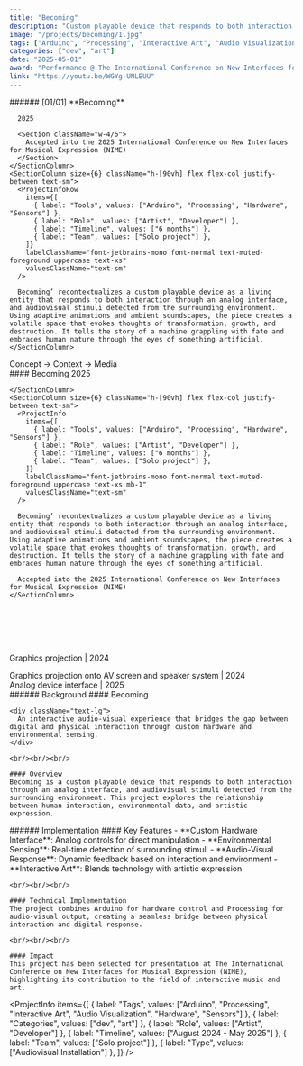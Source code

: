 ```yaml
---
title: "Becoming"
description: "Custom playable device that responds to both interaction through an analog interface, and audiovisual stimuli detected from the surrounding environment."
image: "/projects/becoming/1.jpg"
tags: ["Arduino", "Processing", "Interactive Art", "Audio Visualization", "Hardware", "Sensors"]
categories: ["dev", "art"]
date: "2025-05-01"
award: "Performance @ The International Conference on New Interfaces for Musical Expression (NIME)"
link: "https://youtu.be/WGYg-UNLEUU"
---
```


<Section className="mt-20 w-full md:w-[85%] lg:w-[90%] ml-0 md:ml-15 lg:ml-0 text-sm">
  <SplitSection className="my-2 mb-8 gap-2">
    <SectionColumn size={6}>
      ###### [01/01]
    </SectionColumn>
    <SectionColumn size={6}>
      <MDXImage 
        src="/projects/becoming/projection-1.webp" 
        alt="Hero" 
        preset="header"
        width={3754}
        height={2835}
        frame="none"
        className="w-full"
      />
    </SectionColumn>
  </SplitSection>

  <SplitSection className="my-2 mb-8 gap-2">
    <SectionColumn size={6}>
      **Becoming** 
      
      2025
      
      <Section className="w-4/5">
        Accepted into the 2025 International Conference on New Interfaces for Musical Expression (NIME)
      </Section>
    </SectionColumn>
    <SectionColumn size={6} className="h-[90vh] flex flex-col justify-between text-sm">
      <ProjectInfoRow
        items={[
          { label: "Tools", values: ["Arduino", "Processing", "Hardware", "Sensors"] },
          { label: "Role", values: ["Artist", "Developer"] },
          { label: "Timeline", values: ["6 months"] },
          { label: "Team", values: ["Solo project"] },
        ]}
        labelClassName="font-jetbrains-mono font-normal text-muted-foreground uppercase text-xs"
        valuesClassName="text-sm"
      />

      Becoming’ recontextualizes a custom playable device as a living entity that responds to both interaction through an analog interface, and audiovisual stimuli detected from the surrounding environment. Using adaptive animations and ambient soundscapes, the piece creates a volatile space that evokes thoughts of transformation, growth, and destruction. It tells the story of a machine grappling with fate and embraces human nature through the eyes of something artificial.
    </SectionColumn>
  </SplitSection>

  <SplitSection className="text-xs font-mono">
    Concept → Context → Media
  </SplitSection>

  <Section className="w-[100vw] h-[100vh] flex justify-center items-center">
    <MDXImage 
      src="/projects/becoming/projection-1.webp" 
      alt="Hero" 
      preset="header"
      width={3754}
      height={2835}
      frame="none"
      className="w-2/5"
    />
  </Section>

  <SplitSection className="my-2 mb-8 gap-2">
    <SectionColumn size={6}>
      #### Becoming
      2025
      
    </SectionColumn>
    <SectionColumn size={6} className="h-[90vh] flex flex-col justify-between text-sm">
      <ProjectInfo
        items={[
          { label: "Tools", values: ["Arduino", "Processing", "Hardware", "Sensors"] },
          { label: "Role", values: ["Artist", "Developer"] },
          { label: "Timeline", values: ["6 months"] },
          { label: "Team", values: ["Solo project"] },
        ]}
        labelClassName="font-jetbrains-mono font-normal text-muted-foreground uppercase text-xs mb-1"
        valuesClassName="text-sm"
      />

      Becoming’ recontextualizes a custom playable device as a living entity that responds to both interaction through an analog interface, and audiovisual stimuli detected from the surrounding environment. Using adaptive animations and ambient soundscapes, the piece creates a volatile space that evokes thoughts of transformation, growth, and destruction. It tells the story of a machine grappling with fate and embraces human nature through the eyes of something artificial.

      Accepted into the 2025 International Conference on New Interfaces for Musical Expression (NIME)
    </SectionColumn>
  </SplitSection>
</Section>

<br/><br/><br/><br/>


<Section className="mt-20 w-full md:w-[85%] lg:w-[70%] ml-0 md:ml-15 lg:ml-45 text-sm">
  <Section className="w-full flex justify-end text-xs font-medium font-roboto-mono">
    Graphics projection | 2024
  </Section>

  <MDXImage 
    src="/projects/becoming/projection-2.webp" 
    alt="Hero" 
    preset="header"
    width={3754}
    height={2835}
    frame="none"
    className="w-full"
  />
  <Section className="text-xs">
    Graphics projection onto AV screen and speaker system | 2024
  </Section>

  <SplitSection className="my-2 mb-8 gap-2">
    <SectionColumn size={6}>
      <MDXImage 
        src="/projects/becoming/screen-1.webp" 
        alt="Hero" 
        preset="header"
        width={3754}
        height={2835}
        frame="none"
        className="w-full"
      />
    </SectionColumn>
    <SectionColumn size={6}>
      <MDXImage 
        src="/projects/becoming/projection-3.webp" 
        alt="Hero" 
        preset="header"
        width={3754}
        height={2835}
        frame="none"
        className="w-full"
      />
    </SectionColumn>
  </SplitSection>

  <Section className="text-xs">
    Analog device interface | 2025
  </Section>

  <SplitSection className="my-2 gap-2">
    <SectionColumn size={12}>
      <MDXImage 
        src="/projects/becoming/box-interact.webp" 
        alt="Hero" 
        preset="header"
        width={3754}
        height={2835}
        frame="none"
        className="w-full"
      />
    </SectionColumn>
  </SplitSection>

  <SplitSection className="my-2 gap-2">
    <SectionColumn size={6}>
      <MDXImage 
        src="/projects/becoming/box-front-2.webp" 
        alt="Hero" 
        preset="header"
        width={3754}
        height={2835}
        frame="none"
        className="w-full"
      />
    </SectionColumn>
    <SectionColumn size={6}>
      <MDXImage 
        src="/projects/becoming/box-iso-1.webp" 
        alt="Hero" 
        preset="header"
        width={3754}
        height={2835}
        frame="none"
        className="w-full"
      />
    </SectionColumn>
  </SplitSection>
  <SplitSection className="my-2 gap-2">
    <SectionColumn size={12}>
      <MDXImage 
        src="/projects/becoming/box-front-1.webp" 
        alt="Hero" 
        preset="header"
        width={3754}
        height={2835}
        frame="none"
        className="w-full"
      />
    </SectionColumn>
  </SplitSection>
  <SplitSection className="my-2 gap-2">
    <SectionColumn size={6}>
      <MDXImage 
        src="/projects/becoming/box-lighting-1.webp" 
        alt="Hero" 
        preset="header"
        width={3754}
        height={2835}
        frame="none"
        className="w-full"
      />
    </SectionColumn>
    <SectionColumn size={6}>
      <MDXImage 
        src="/projects/becoming/box-lighting-2.webp" 
        alt="Hero" 
        preset="header"
        width={3754}
        height={2835}
        frame="none"
        className="w-full"
      />
    </SectionColumn>
  </SplitSection>
</Section>

<SplitSection>
  <SectionColumn size={4}>
    ###### Background
  </SectionColumn>
  <SectionColumn size={12}>
    #### Becoming

    <div className="text-lg">
      An interactive audio-visual experience that bridges the gap between digital and physical interaction through custom hardware and environmental sensing.
    </div>

    <br/><br/><br/>

    #### Overview
    Becoming is a custom playable device that responds to both interaction through an analog interface, and audiovisual stimuli detected from the surrounding environment. This project explores the relationship between human interaction, environmental data, and artistic expression.
  </SectionColumn>
  <SectionColumn size={2}>
  </SectionColumn>
</SplitSection>

<SplitSection>
  <SectionColumn size={4}>
    ###### Implementation
  </SectionColumn>
  <SectionColumn size={12}>
    #### Key Features
    - **Custom Hardware Interface**: Analog controls for direct manipulation
    - **Environmental Sensing**: Real-time detection of surrounding stimuli
    - **Audio-Visual Response**: Dynamic feedback based on interaction and environment
    - **Interactive Art**: Blends technology with artistic expression

    <br/><br/><br/>

    #### Technical Implementation
    The project combines Arduino for hardware control and Processing for audio-visual output, creating a seamless bridge between physical interaction and digital response.

    <br/><br/><br/>

    #### Impact
    This project has been selected for presentation at The International Conference on New Interfaces for Musical Expression (NIME), highlighting its contribution to the field of interactive music and art.

  </SectionColumn>
  <SectionColumn size={2}>
  </SectionColumn>
</SplitSection>

<ProjectInfo
    items={[
      { label: "Tags", values: ["Arduino", "Processing", "Interactive Art", "Audio Visualization", "Hardware", "Sensors"] },
      { label: "Categories", values: ["dev", "art"] },
      { label: "Role", values: ["Artist", "Developer"] },
      { label: "Timeline", values: ["August 2024 - May 2025"] },
      { label: "Team", values: ["Solo project"] },
      { label: "Type", values: ["Audiovisual Installation"] },
    ]}
  />